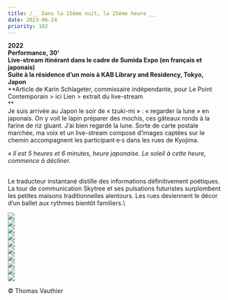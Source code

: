 ```yaml
---
title: /__ Dans la 15ème nuit, la 25ème heure __
date: 2023-06-24
priority: 102
---
```

**2022**\
**Performance, 30’** \
**Live-stream itinérant dans le cadre de Sumida Expo (en français et japonais)** \
**Suite à la résidence d’un mois à KAB Library and Residency, Tokyo, Japon** \
**Article de Karin Schlageter, commissaire indépendante, pour Le Point Contemporain > ici
Lien > extrait du live-stream\
**\
Je suis arrivée au Japon le soir de « tzuki-mi » : « regarder la lune » en japonais. On y voit le lapin préparer des mochis, ces gâteaux ronds à la farine de riz gluant. J’ai bien regardé la lune. Sorte de carte postale marchée, ma voix et un live-stream composé d’images captées sur le chemin accompagnent les participant·e·s dans les rues de Kyojima.&#x20;

&#x20;        *« Il est 5 heures et 6 minutes, heure japonaise. Le soleil à cette heure, commence à décliner.*&#x20;

\
Le traducteur instantané distille des informations définitivement poétiques. La tour de communication Skytree et ses pulsations futuristes surplombent les petites maisons traditionnelles alentours. Les rues deviennent le décor d’un ballet aux rythmes bientôt familiers.\


![](src/assets/images/projects/dans-la-15eme-nuit-la-25eme-heure/12.jpg)\
![](src/assets/images/projects/dans-la-15eme-nuit-la-25eme-heure/1_DSC03605_web2.jpg)\
![](src/assets/images/projects/dans-la-15eme-nuit-la-25eme-heure/2_DSC03636_web.jpg)\
![](src/assets/images/projects/dans-la-15eme-nuit-la-25eme-heure/3_DSC03681_web.jpg)\
![](src/assets/images/projects/dans-la-15eme-nuit-la-25eme-heure/4_DSC03658_web.jpg)\
![](src/assets/images/projects/dans-la-15eme-nuit-la-25eme-heure/5_DSC03718_web.jpg)\
![](src/assets/images/projects/dans-la-15eme-nuit-la-25eme-heure/8_DSC03862_web.jpg)\
![](src/assets/images/projects/dans-la-15eme-nuit-la-25eme-heure/9_DSC03892_web.jpg)\
![](src/assets/images/projects/dans-la-15eme-nuit-la-25eme-heure/10_DSC03968_web.jpg)\
![](src/assets/images/projects/dans-la-15eme-nuit-la-25eme-heure/11_DSC03985_web.jpg)

© Thomas Vauthier
